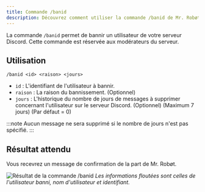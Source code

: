 ```yaml
---
title: Commande /banid
description: Découvrez comment utiliser la commande /banid de Mr. Robøt.
---
```


La commande `/banid` permet de bannir un utilisateur de votre serveur Discord.
Cette commande est réservée aux modérateurs du serveur.

## Utilisation

```
/banid <id> <raison> <jours>
```

- `id` : L'identifiant de l'utilisateur à bannir.
- `raison` : La raison du bannissement. (Optionnel)
- `jours` : L'historique du nombre de jours de messages à supprimer concernant l'utilisateur sur le serveur Discord. (Optionnel) (Maximum 7 jours) (Par défaut = 0)

:::note
Aucun message ne sera supprimé si le nombre de jours n'est pas spécifié.
:::

## Résultat attendu

Vous recevrez un message de confirmation de la part de Mr. Robøt.

![Résultat de la commande /banid](/img/banid-result.png)
*Les informations floutées sont celles de l'utilisateur banni, nom d'utilisateur et identifiant.*
